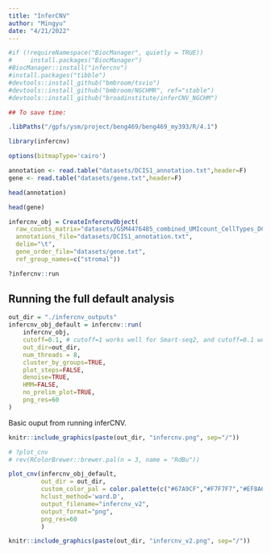 ```yaml
---
title: "InferCNV"
author: "Mingyu"
date: "4/21/2022"
---
```


```r
#if (!requireNamespace("BiocManager", quietly = TRUE))
#     install.packages("BiocManager")
#BiocManager::install("infercnv")
#install.packages("tibble")
#devtools::install_github("bmbroom/tsvio")
#devtools::install_github("bmbroom/NGCHMR", ref="stable")
#devtools::install_github("broadinstitute/inferCNV_NGCHM")

## To save time:

.libPaths("/gpfs/ysm/project/beng469/beng469_my393/R/4.1")
```

```r
library(infercnv)
```

```r
options(bitmapType='cairo')
```

```r
annotation <- read.table("datasets/DCIS1_annotation.txt",header=F)
gene <- read.table("datasets/gene.txt",header=F)
```

```r
head(annotation)
```

```r
head(gene)
```


```r
infercnv_obj = CreateInfercnvObject(
  raw_counts_matrix="datasets/GSM4476485_combined_UMIcount_CellTypes_DCIS1.txt",
  annotations_file="datasets/DCIS1_annotation.txt",
  delim="\t",
  gene_order_file="datasets/gene.txt",
  ref_group_names=c("stromal"))
```
```r
?infercnv::run
```


## Running the full default analysis
```r
out_dir = "./infercnv_outputs"
infercnv_obj_default = infercnv::run(
    infercnv_obj,
    cutoff=0.1, # cutoff=1 works well for Smart-seq2, and cutoff=0.1 works well for 10x Genomics
    out_dir=out_dir,
    num_threads = 8,
    cluster_by_groups=TRUE, 
    plot_steps=FALSE,
    denoise=TRUE,
    HMM=FALSE,
    no_prelim_plot=TRUE,
    png_res=60
)
```

Basic ouput from running inferCNV.
```r
knitr::include_graphics(paste(out_dir, "infercnv.png", sep="/"))
```

```r
# ?plot_cnv
# rev(RColorBrewer::brewer.pal(n = 3, name = "RdBu"))
```


```r
plot_cnv(infercnv_obj_default, 
         out_dir = out_dir,
         custom_color_pal = color.palette(c("#67A9CF","#F7F7F7","#EF8A62"),c(2,2)),
         hclust_method='ward.D',
         output_filename="infercnv_v2",
         output_format="png",
         png_res=60
         )
```


```r
knitr::include_graphics(paste(out_dir, "infercnv_v2.png", sep="/"))
```
